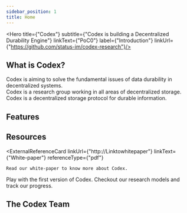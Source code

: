 ```yaml
---
sidebar_position: 1
title: Home
---
```


<Hero title={"Codex"}
      subtitle={"Codex is building a Decentralized Durability Engine"}
      linkText={"PoC0"}
      label={"Introduction"}
      linkUrl={"https://github.com/status-im/codex-research"}/>

## What is Codex?
<Quote>
    Codex is aiming to solve the fundamental issues of data durability in decentralized systems.
    <br/>
    Codex is a research group working in all areas of decentralized storage.
    <br/>
    Codex is a decentralized storage protocol for durable information.
</Quote>

## Features
<FeatureList>
    <FeatureCard title={"Fast erasure coding"}
                 index={0}
                 text={"Codex uses high-performance Reed-Solomon encoding to guarantee the durabilitty of the datasets."}/>
    <FeatureCard title={"SNARK-based proof of retrivability"}
                 index={1}
                 text={"To implement space-efficient data retrievability, Codex leverages state-of-the-art SNARK-based proofs."}/>
    <FeatureCard title={"Low-overhead lazy repair"}
                 index={2}
                 text={"Data repairs in Codex are grouped through lazy repair to decrease network bandwith overhead."}/>
</FeatureList>

## Resources
<ExternalReferenceCard linkUrl={"http://Linktowhitepaper"}
                       linkText={"White-paper"}
                       referenceType={"pdf"}
>
    Read our white-paper to know more about Codex.
</ExternalReferenceCard>
<ExternalReferenceCard linkUrl={"https://github.com/status-im/nim-codex"}
                       linkText={"Nim Codex"}
                       referenceType={"github"}
>
    Play with the first version of Codex.
</ExternalReferenceCard>
<ExternalReferenceCard linkUrl={"https://github.com/status-im/codex-research"}
                       linkText={"Codex Research"}
                       referenceType={"github"}
>
    Checkout our research models and track our progress.
</ExternalReferenceCard>

## The Codex Team
<TeamList/>
